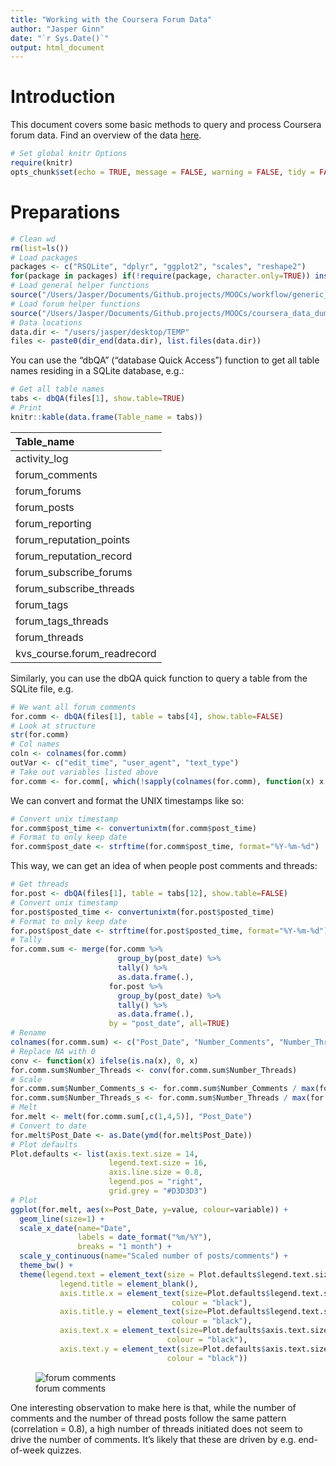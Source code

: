 ```yaml
---
title: "Working with the Coursera Forum Data"
author: "Jasper Ginn"
date: "`r Sys.Date()`"
output: html_document
---
```


# Introduction

This document covers some basic methods to query and process Coursera forum data. Find an overview of the data [here](https://partner.coursera.help/hc/en-us/articles/203586039-Manual-Data-Exports).

```r
# Set global knitr Options
require(knitr)
opts_chunk$set(echo = TRUE, message = FALSE, warning = FALSE, tidy = FALSE, results = 'asis')
```

# Preparations

```r
# Clean wd
rm(list=ls())
# Load packages
packages <- c("RSQLite", "dplyr", "ggplot2", "scales", "reshape2")
for(package in packages) if(!require(package, character.only=TRUE)) install.packages(package)
# Load general helper functions
source("/Users/Jasper/Documents/Github.projects/MOOCs/workflow/generic_helper_functions/helper_functions.R")
# Load forum helper functions
source("/Users/Jasper/Documents/Github.projects/MOOCs/coursera_data_dumps/forum_data/forum_helper_functions.R")
# Data locations
data.dir <- "/users/jasper/desktop/TEMP"
files <- paste0(dir_end(data.dir), list.files(data.dir))
```

You can use the "dbQA" ("database Quick Access") function to get all table names residing in a SQLite database, e.g.:

```r
# Get all table names
tabs <- dbQA(files[1], show.table=TRUE)
# Print
knitr::kable(data.frame(Table_name = tabs))
```

|Table_name                  |
|:---------------------------|
|activity_log                |
|forum_comments              |
|forum_forums                |
|forum_posts                 |
|forum_reporting             |
|forum_reputation_points     |
|forum_reputation_record     |
|forum_subscribe_forums      |
|forum_subscribe_threads     |
|forum_tags                  |
|forum_tags_threads          |
|forum_threads               |
|kvs_course.forum_readrecord |

Similarly, you can use the dbQA quick function to query a table from the SQLite file, e.g.

```r
# We want all forum comments
for.comm <- dbQA(files[1], table = tabs[4], show.table=FALSE)
# Look at structure
str(for.comm)
# Col names
coln <- colnames(for.comm)
outVar <- c("edit_time", "user_agent", "text_type")
# Take out variables listed above
for.comm <- for.comm[, which(!sapply(colnames(for.comm), function(x) x %in% outVar))]
```

We can convert and format the UNIX timestamps like so:

```r
# Convert unix timestamp
for.comm$post_time <- convertunixtm(for.comm$post_time)
# Format to only keep date
for.comm$post_date <- strftime(for.comm$post_time, format="%Y-%m-%d")
```

This way, we can get an idea of when people post comments and threads:

```r
# Get threads
for.post <- dbQA(files[1], table = tabs[12], show.table=FALSE)
# Convert unix timestamp
for.post$posted_time <- convertunixtm(for.post$posted_time)
# Format to only keep date
for.post$post_date <- strftime(for.post$posted_time, format="%Y-%m-%d")
# Tally
for.comm.sum <- merge(for.comm %>%
                        group_by(post_date) %>%
                        tally() %>%
                        as.data.frame(.),
                      for.post %>%
                        group_by(post_date) %>%
                        tally() %>%
                        as.data.frame(.),
                      by = "post_date", all=TRUE)
# Rename
colnames(for.comm.sum) <- c("Post_Date", "Number_Comments", "Number_Threads")
# Replace NA with 0
conv <- function(x) ifelse(is.na(x), 0, x)
for.comm.sum$Number_Threads <- conv(for.comm.sum$Number_Threads)
# Scale
for.comm.sum$Number_Comments_s <- for.comm.sum$Number_Comments / max(for.comm.sum$Number_Comments)
for.comm.sum$Number_Threads_s <- for.comm.sum$Number_Threads / max(for.comm.sum$Number_Threads)
# Melt
for.melt <- melt(for.comm.sum[,c(1,4,5)], "Post_Date")
# Convert to date
for.melt$Post_Date <- as.Date(ymd(for.melt$Post_Date))
# Plot defaults
Plot.defaults <- list(axis.text.size = 14,
                      legend.text.size = 16,
                      axis.line.size = 0.8,
                      legend.pos = "right",
                      grid.grey = "#D3D3D3")
# Plot
ggplot(for.melt, aes(x=Post_Date, y=value, colour=variable)) +
  geom_line(size=1) +
  scale_x_date(name="Date",
               labels = date_format("%m/%Y"),
               breaks = "1 month") +
  scale_y_continuous(name="Scaled number of posts/comments") +
  theme_bw() +
  theme(legend.text = element_text(size = Plot.defaults$legend.text.size), 
           legend.title = element_blank(),
           axis.title.x = element_text(size=Plot.defaults$legend.text.size, 
                                    colour = "black"),
           axis.title.y = element_text(size=Plot.defaults$legend.text.size, 
                                    colour = "black"),
           axis.text.x = element_text(size=Plot.defaults$axis.text.size,
                                   colour = "black"),
           axis.text.y = element_text(size=Plot.defaults$axis.text.size,
                                   colour = "black")) 
```

![forum comments](https://dl.dropboxusercontent.com/u/38011066/CFI/plots/forumcomments.png)

One interesting observation to make here is that, while the number of comments and the number of thread posts follow the same pattern (correlation = 0.8), a high number of threads initiated does not seem to drive the number of comments. It's likely that these are driven by e.g. end-of-week quizzes.